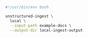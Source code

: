 ```bash CLI
#!/usr/bin/env bash

unstructured-ingest \
  local \
  --input-path example-docs \
  --output-dir local-ingest-output
```